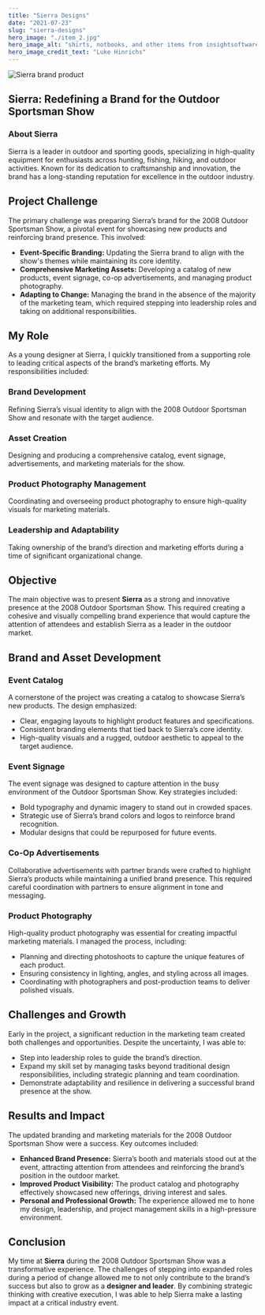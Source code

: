 ```yaml
---
title: "Sierra Designs"
date: "2021-07-23"
slug: "sierra-designs"
hero_image: "./item_2.jpg"
hero_image_alt: "shirts, notbooks, and other items from insightsoftware.com"
hero_image_credit_text: "Luke Hinrichs"
---
```

<Image src="sierra-designs/item_2.jpg" alt="Sierra brand product" className="rounded-lg shadow-lg w-full mb-8" />

## Sierra: Redefining a Brand for the Outdoor Sportsman Show

### About Sierra

Sierra is a leader in outdoor and sporting goods, specializing in high-quality equipment for enthusiasts across hunting, fishing, hiking, and outdoor activities. Known for its dedication to craftsmanship and innovation, the brand has a long-standing reputation for excellence in the outdoor industry.

## Project Challenge

The primary challenge was preparing Sierra’s brand for the 2008 Outdoor Sportsman Show, a pivotal event for showcasing new products and reinforcing brand presence. This involved:

- **Event-Specific Branding:** Updating the Sierra brand to align with the show's themes while maintaining its core identity.
- **Comprehensive Marketing Assets:** Developing a catalog of new products, event signage, co-op advertisements, and managing product photography.
- **Adapting to Change:** Managing the brand in the absence of the majority of the marketing team, which required stepping into leadership roles and taking on additional responsibilities.

## My Role

As a young designer at Sierra, I quickly transitioned from a supporting role to leading critical aspects of the brand’s marketing efforts. My responsibilities included:

### **Brand Development**
Refining Sierra’s visual identity to align with the 2008 Outdoor Sportsman Show and resonate with the target audience.

### **Asset Creation**
Designing and producing a comprehensive catalog, event signage, advertisements, and marketing materials for the show.

### **Product Photography Management**
Coordinating and overseeing product photography to ensure high-quality visuals for marketing materials.

### **Leadership and Adaptability**
Taking ownership of the brand’s direction and marketing efforts during a time of significant organizational change.

## Objective

The main objective was to present **Sierra** as a strong and innovative presence at the 2008 Outdoor Sportsman Show. This required creating a cohesive and visually compelling brand experience that would capture the attention of attendees and establish Sierra as a leader in the outdoor market.

## Brand and Asset Development

### **Event Catalog**
A cornerstone of the project was creating a catalog to showcase Sierra’s new products. The design emphasized:

- Clear, engaging layouts to highlight product features and specifications.
- Consistent branding elements that tied back to Sierra’s core identity.
- High-quality visuals and a rugged, outdoor aesthetic to appeal to the target audience.

### **Event Signage**
The event signage was designed to capture attention in the busy environment of the Outdoor Sportsman Show. Key strategies included:

- Bold typography and dynamic imagery to stand out in crowded spaces.
- Strategic use of Sierra’s brand colors and logos to reinforce brand recognition.
- Modular designs that could be repurposed for future events.

### **Co-Op Advertisements**
Collaborative advertisements with partner brands were crafted to highlight Sierra’s products while maintaining a unified brand presence. This required careful coordination with partners to ensure alignment in tone and messaging.

### **Product Photography**
High-quality product photography was essential for creating impactful marketing materials. I managed the process, including:

- Planning and directing photoshoots to capture the unique features of each product.
- Ensuring consistency in lighting, angles, and styling across all images.
- Coordinating with photographers and post-production teams to deliver polished visuals.

## Challenges and Growth

Early in the project, a significant reduction in the marketing team created both challenges and opportunities. Despite the uncertainty, I was able to:

- Step into leadership roles to guide the brand’s direction.
- Expand my skill set by managing tasks beyond traditional design responsibilities, including strategic planning and team coordination.
- Demonstrate adaptability and resilience in delivering a successful brand presence at the show.

## Results and Impact

The updated branding and marketing materials for the 2008 Outdoor Sportsman Show were a success. Key outcomes included:

- **Enhanced Brand Presence:** Sierra’s booth and materials stood out at the event, attracting attention from attendees and reinforcing the brand’s position in the outdoor market.
- **Improved Product Visibility:** The product catalog and photography effectively showcased new offerings, driving interest and sales.
- **Personal and Professional Growth:** The experience allowed me to hone my design, leadership, and project management skills in a high-pressure environment.

## Conclusion

My time at **Sierra** during the 2008 Outdoor Sportsman Show was a transformative experience. The challenges of stepping into expanded roles during a period of change allowed me to not only contribute to the brand’s success but also to grow as a **designer and leader**. By combining strategic thinking with creative execution, I was able to help Sierra make a lasting impact at a critical industry event.

